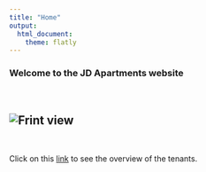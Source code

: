 ---
title: "Home"
output:
  html_document:
    theme: flatly
---

### Welcome to the JD Apartments website

<br>

## ![Frint view](images/IMG-20200721-WA0023.jpg "Front view")

<br>

Click on this [link](C:/Users/hp/Documents/JD_Apartments/_site/startpage.html "Overview of tenants") to see the overview of the tenants.
